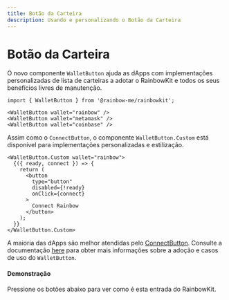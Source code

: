 ```yaml
---
title: Botão da Carteira
description: Usando e personalizando o Botão da Carteira
---
```


# Botão da Carteira

O novo componente `WalletButton` ajuda as dApps com implementações personalizadas de lista de carteiras a adotar o RainbowKit e todos os seus benefícios livres de manutenção.

```tsx
import { WalletButton } from '@rainbow-me/rainbowkit';

<WalletButton wallet="rainbow" />
<WalletButton wallet="metamask" />
<WalletButton wallet="coinbase" />
```

Assim como o `ConnectButton`, o componente `WalletButton.Custom` está disponível para implementações personalizadas e estilização.

```tsx
<WalletButton.Custom wallet="rainbow">
  {({ ready, connect }) => {
    return (
      <button
        type="button"
        disabled={!ready}
        onClick={connect}
      >
        Connect Rainbow
      </button>
    );
  }}
</WalletButton.Custom>
```

A maioria das dApps são melhor atendidas pelo [ConnectButton](https://www.rainbowkit.com/docs/connect-button). Consulte a documentação [here](https://www.rainbowkit.com/docs/wallet-button) para obter mais informações sobre a adoção e casos de uso do `WalletButton`.

#### Demonstração

Pressione os botões abaixo para ver como é esta entrada do RainbowKit.

<WalletButtonDemo />
